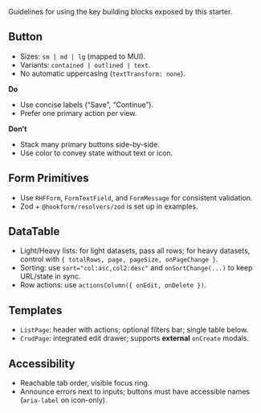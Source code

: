
<Meta title="Docs/Components" />

<Title>Components</Title>

Guidelines for using the key building blocks exposed by this starter.

## Button

- Sizes: `sm | md | lg` (mapped to MUI).
- Variants: `contained | outlined | text`.
- No automatic uppercasing (`textTransform: none`).

**Do**

- Use concise labels (“Save”, “Continue”).
- Prefer one primary action per view.

**Don’t**

- Stack many primary buttons side-by-side.
- Use color to convey state without text or icon.

## Form Primitives

- Use `RHFForm`, `FormTextField`, and `FormMessage` for consistent validation.
- Zod + `@hookform/resolvers/zod` is set up in examples.

## DataTable

- Light/Heavy lists: for light datasets, pass all rows; for heavy datasets, control with `{ totalRows, page, pageSize, onPageChange }`.
- Sorting: use `sort="col:asc,col2:desc"` and `onSortChange(...)` to keep URL/state in sync.
- Row actions: use `actionsColumn({ onEdit, onDelete })`.

## Templates

- `ListPage`: header with actions; optional filters bar; single table below.
- `CrudPage`: integrated edit drawer; supports **external** `onCreate` modals.

## Accessibility

- Reachable tab order, visible focus ring.
- Announce errors next to inputs; buttons must have accessible names (`aria-label` on icon-only).
